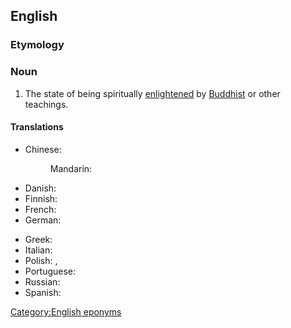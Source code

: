 ==English==

===Etymology===
{{suffix|Buddha|hood|lang=en}}

===Noun===
{{en-noun|-}}

# {{lb|en|Buddhism}} The state of being spiritually [[enlightened]] by [[Buddhist]] or other teachings.

====Translations====
{{trans-top|state of being enlightened by Buddhist teachings}}
* Chinese:
*: Mandarin: {{t|cmn|佛境|tr=fójìng}}
* Danish: {{t-needed|da}}
* Finnish: {{t+|fi|valaistuminen}}
* French: {{t|fr|bouddhéité}}
* German: {{t-needed|de}}
{{trans-mid}}
* Greek: {{t|el|βουδότητα}}
* Italian: {{t|it|buddhità}}
* Polish: {{t|pl|stan buddy}}, {{t+|pl|oświecenie}}
* Portuguese: {{t-needed|pt}}
* Russian: {{t-needed|ru}}
* Spanish: {{t|es|budeidad}}
{{trans-bottom}}

[[Category:English eponyms]]
